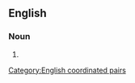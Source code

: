 ==English==

===Noun===
{{en-noun|-}}

# {{synonym of|time and material|lang=en}}

[[Category:English coordinated pairs]]